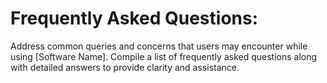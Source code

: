 # Frequently Asked Questions:

Address common queries and concerns that users may encounter while using [Software Name]. Compile a list of frequently asked questions along with detailed answers to provide clarity and assistance.
